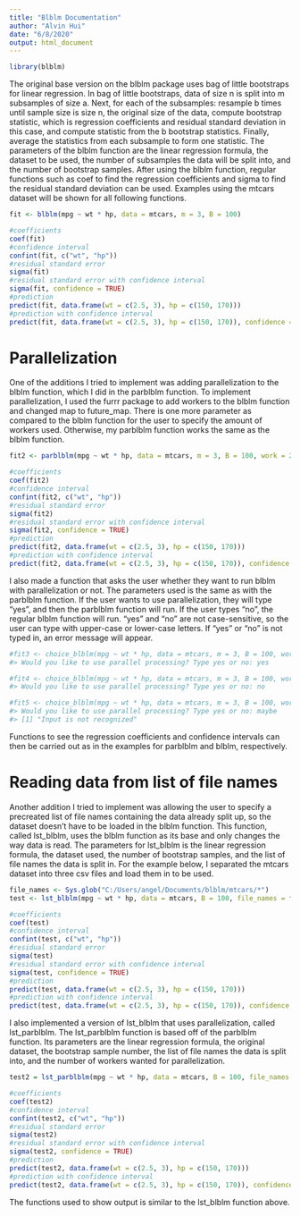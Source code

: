 ```yaml
---
title: "Blblm Documentation"
author: "Alvin Hui"
date: "6/8/2020"
output: html_document
---
```


```r
library(blblm)
```

The original base version on the blblm package uses bag of little bootstraps for linear regression. In bag of little bootstraps, data of size n is split into m subsamples of size a. Next, for each of the subsamples: resample b times until sample size is size n, the original size of the data, compute bootstrap statistic, which is regression coefficients and residual standard deviation in this case, and compute statistic from the b bootstrap statistics. Finally, average the statistics from each subsample to form one statistic.
The parameters of the blblm function are the linear regression formula, the dataset to be used, the number of subsamples the data will be split into, and the number of bootstrap samples. After using the blblm function, regular functions such as coef to find the regression coefficients and sigma to find the residual standard deviation can be used. Examples using the mtcars dataset will be shown for all following functions.

```r
fit <- blblm(mpg ~ wt * hp, data = mtcars, m = 3, B = 100)

#coefficients
coef(fit)
#confidence interval
confint(fit, c("wt", "hp"))
#residual standard error
sigma(fit)
#residual standard error with confidence interval
sigma(fit, confidence = TRUE)
#prediction
predict(fit, data.frame(wt = c(2.5, 3), hp = c(150, 170)))
#prediction with confidence interval
predict(fit, data.frame(wt = c(2.5, 3), hp = c(150, 170)), confidence = TRUE)
```

# Parallelization
One of the additions I tried to implement was adding parallelization to the blblm function, which I did in the parblblm function. To implement parallelization, I used the furrr package to add workers to the blblm function and changed map to future_map. There is one more parameter as compared to the blblm function for the user to specify the amount of workers used. Otherwise, my parblblm function works the same as the blblm function.

```r
fit2 <- parblblm(mpg ~ wt * hp, data = mtcars, m = 3, B = 100, work = 2)

#coefficients
coef(fit2)
#confidence interval
confint(fit2, c("wt", "hp"))
#residual standard error
sigma(fit2)
#residual standard error with confidence interval
sigma(fit2, confidence = TRUE)
#prediction
predict(fit2, data.frame(wt = c(2.5, 3), hp = c(150, 170)))
#prediction with confidence interval
predict(fit2, data.frame(wt = c(2.5, 3), hp = c(150, 170)), confidence = TRUE)
```

I also made a function that asks the user whether they want to run blblm with parallelization or not. The parameters used is the same as with the parblblm function. If the user wants to use parallelization, they will type "yes", and then the parblblm function will run. If the user types "no", the regular blblm function will run. "yes" and "no" are not case-sensitive, so the user can type with upper-case or lower-case letters. If "yes" or "no" is not typed in, an error message will appear.

```r
#fit3 <- choice_blblm(mpg ~ wt * hp, data = mtcars, m = 3, B = 100, work = 2)
#> Would you like to use parallel processing? Type yes or no: yes
```

```r
#fit4 <- choice_blblm(mpg ~ wt * hp, data = mtcars, m = 3, B = 100, work = 2)
#> Would you like to use parallel processing? Type yes or no: no
```

```r
#fit5 <- choice_blblm(mpg ~ wt * hp, data = mtcars, m = 3, B = 100, work = 2)
#> Would you like to use parallel processing? Type yes or no: maybe
#> [1] "Input is not recognized"
```
Functions to see the regression coefficients and confidence intervals can then be carried out as in the examples for parblblm and blblm, respectively.
  
# Reading data from list of file names
Another addition I tried to implement was allowing the user to specify a precreated list of file names containing the data already split up, so the dataset doesn't have to be loaded in the blblm function. This function, called lst_blblm, uses the blblm function as its base and only changes the way data is read. The parameters for lst_blblm is the linear regression formula, the dataset used, the number of bootstrap samples, and the list of file names the data is split in. For the example below, I separated the mtcars dataset into three csv files and load them in to be used.

```r
file_names <- Sys.glob("C:/Users/angel/Documents/blblm/mtcars/*")
test <- lst_blblm(mpg ~ wt * hp, data = mtcars, B = 100, file_names = file_names)

#coefficients
coef(test)
#confidence interval
confint(test, c("wt", "hp"))
#residual standard error
sigma(test)
#residual standard error with confidence interval
sigma(test, confidence = TRUE)
#prediction
predict(test, data.frame(wt = c(2.5, 3), hp = c(150, 170)))
#prediction with confidence interval
predict(test, data.frame(wt = c(2.5, 3), hp = c(150, 170)), confidence = TRUE)
```

I also implemented a version of lst_blblm that uses parallelization, called lst_parblblm. The lst_parblblm function is based off of the parblblm function. Its parameters are the linear regression formula, the original dataset, the bootstrap sample number, the list of file names the data is split into, and the number of workers wanted for parallelization.

```r
test2 = lst_parblblm(mpg ~ wt * hp, data = mtcars, B = 100, file_names = file_names, work = 2)

#coefficients
coef(test2)
#confidence interval
confint(test2, c("wt", "hp"))
#residual standard error
sigma(test2)
#residual standard error with confidence interval
sigma(test2, confidence = TRUE)
#prediction
predict(test2, data.frame(wt = c(2.5, 3), hp = c(150, 170)))
#prediction with confidence interval
predict(test2, data.frame(wt = c(2.5, 3), hp = c(150, 170)), confidence = TRUE)
```
The functions used to show output is similar to the lst_blblm function above.



